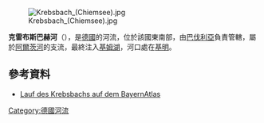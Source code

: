 {{Onesource|time=2020-12-09T08:34:14+00:00}}
{{Coord|47.89016|N|12.53145|E|display=title}}
[[Image:Krebsbach_(Chiemsee).jpg|right]]

'''克雷布斯巴赫河'''（{{lang-de|Krebsbach}}），是[[德國|德國]]的河流，位於該國東南部，由[[巴伐利亞|巴伐利亞]]負責管轄，屬於[[阿爾茨河|阿爾茨河]]的支流，最終注入[[基姆湖|基姆湖]]，河口處在[[基明|基明]]。

==參考資料==
* [https://geoportal.bayern.de/bayernatlas/?lang=de&topic=ba&bgLayer=tk&catalogNodes=11,122&X=5304865.47&Y=4541910.51&zoom=10 Lauf des Krebsbachs auf dem BayernAtlas] {{Wayback|url=https://geoportal.bayern.de/bayernatlas/?lang=de&topic=ba&bgLayer=tk&catalogNodes=11,122&X=5304865.47&Y=4541910.51&zoom=10 |date=20171107023820 }}

{{Germany-geo-stub}}
[[Category:德國河流|Category:德國河流]]
